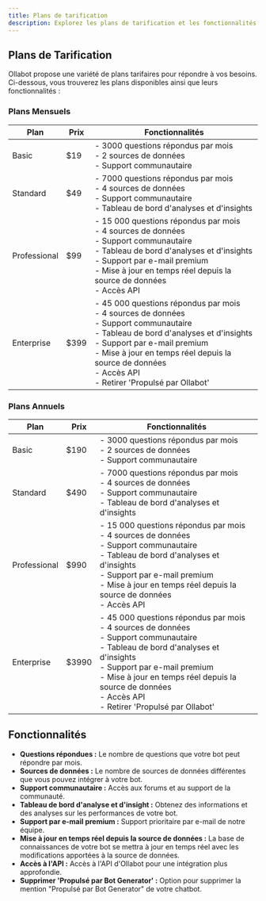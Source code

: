 ```yaml
---
title: Plans de tarification
description: Explorez les plans de tarification et les fonctionnalités disponibles avec Ollabot.
---
```


## Plans de Tarification

Ollabot propose une variété de plans tarifaires pour répondre à vos besoins. Ci-dessous, vous trouverez les plans disponibles ainsi que leurs fonctionnalités :

### Plans Mensuels

| Plan           | Prix  | Fonctionnalités                                                                                                              |
|----------------|-------|------------------------------------------------------------------------------------------------------------------------------|
| Basic          | $19   | - 3000 questions répondus par mois<br />- 2 sources de données<br />- Support communautaire                                   |
| Standard       | $49   | - 7000 questions répondus par mois<br />- 4 sources de données<br />- Support communautaire<br />- Tableau de bord d'analyses et d'insights     |
| Professional   | $99   | - 15 000 questions répondus par mois<br />- 4 sources de données<br />- Support communautaire<br />- Tableau de bord d'analyses et d'insights<br />- Support par e-mail premium<br />- Mise à jour en temps réel depuis la source de données<br />- Accès API |
| Enterprise     | $399  | - 45 000 questions répondus par mois<br />- 4 sources de données<br />- Support communautaire<br />- Tableau de bord d'analyses et d'insights<br />- Support par e-mail premium<br />- Mise à jour en temps réel depuis la source de données<br />- Accès API<br />- Retirer 'Propulsé par Ollabot' |

### Plans Annuels

| Plan           | Prix  | Fonctionnalités                                                                                                              |
|----------------|-------|------------------------------------------------------------------------------------------------------------------------------|
| Basic          | $190  | - 3000 questions répondus par mois<br />- 2 sources de données<br />- Support communautaire                                   |
| Standard       | $490  | - 7000 questions répondus par mois<br />- 4 sources de données<br />- Support communautaire<br />- Tableau de bord d'analyses et d'insights     |
| Professional   | $990  | - 15 000 questions répondus par mois<br />- 4 sources de données<br />- Support communautaire<br />- Tableau de bord d'analyses et d'insights<br />- Support par e-mail premium<br />- Mise à jour en temps réel depuis la source de données<br />- Accès API |
| Enterprise     | $3990 | - 45 000 questions répondus par mois<br />- 4 sources de données<br />- Support communautaire<br />- Tableau de bord d'analyses et d'insights<br />- Support par e-mail premium<br />- Mise à jour en temps réel depuis la source de données<br />- Accès API<br />- Retirer 'Propulsé par Ollabot' |

## Fonctionnalités

- **Questions répondues :** Le nombre de questions que votre bot peut répondre par mois.
- **Sources de données :** Le nombre de sources de données différentes que vous pouvez intégrer à votre bot.
- **Support communautaire :** Accès aux forums et au support de la communauté.
- **Tableau de bord d'analyse et d'insight :** Obtenez des informations et des analyses sur les performances de votre bot.
- **Support par e-mail premium :** Support prioritaire par e-mail de notre équipe.
- **Mise à jour en temps réel depuis la source de données :** La base de connaissances de votre bot se mettra à jour en temps réel avec les modifications apportées à la source de données.
- **Accès à l'API :** Accès à l'API d'Ollabot pour une intégration plus approfondie.
- **Supprimer 'Propulsé par Bot Generator' :** Option pour supprimer la mention "Propulsé par Bot Generator" de votre chatbot.
